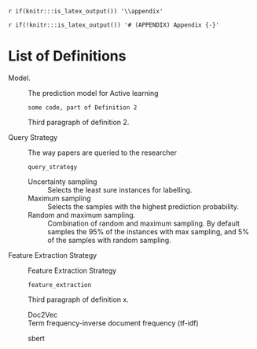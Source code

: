 `r if(knitr:::is_latex_output()) '\\appendix'`

`r if(!knitr:::is_latex_output()) '# (APPENDIX) Appendix {-}'` 

<!--
If you feel it necessary to include an appendix, it goes here.
-->

# List of Definitions
Model. 

:   The prediction model for Active learning 

        some code, part of Definition 2

    Third paragraph of definition 2.
    
Query Strategy 
:   The way papers are queried to the researcher 

        query_strategy
        

    Uncertainty sampling
    :  Selects the least sure instances for labelling. 
    
    Maximum sampling
    :  Selects the samples with the highest prediction probability.
    
    Random and maximum sampling. 
    :  Combination of random and maximum sampling. By default samples the 95% of the instances with max sampling, and 5% of the samples with random sampling.
    

Feature Extraction Strategy
:   Feature Extraction Strategy

        feature_extraction

    Third paragraph of definition x.
    
    Doc2Vec
    :  
    
    
    Term frequency-inverse document frequency (tf-idf)
    :   
    
    sbert
    

<!-- # The Last Appendix -->

<!-- This first appendix includes all of the R chunks of code that were hidden throughout the document (using the `include = FALSE` chunk tag) to help with readibility and/or setup. -->

<!-- **In the main Rmd file** -->

<!-- ```{r ref.label='include_packages', results='hide', echo = TRUE} -->
<!-- ``` -->

<!-- **In Chapter \@ref(ref-labels):** -->

<!-- ```{r ref.label='include_packages_2', results='hide', echo = TRUE} -->
<!-- ``` -->


